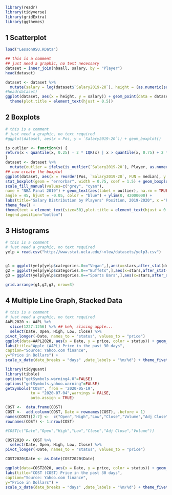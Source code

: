 
```r
library(readr)
library(tidyverse)
library(gridExtra)
library(ggthemes)
```

## 1 Scatterplot
```r
load("Lesson9SU.RData")
```
```r
## this is a comment
## just need a graphic, no text necessary
dataset = inner_join(nbaall, salary, by = "Player")
head(dataset)
```

```r
dataset <- dataset %>% 
  mutate(salary = log(dataset$`Salary2019-20`), height = (as.numeric(substr(dataset$Ht, start = 1, stop = 1)) * 12) + (as.numeric(substr(dataset$Ht, start = 3, stop = 4))))
#head(dataset)
ggplot(dataset, aes(x = height, y = salary)) + geom_point(data = dataset, aes(color = Pos)) + geom_smooth(mapping=aes(color = Pos),method='lm',fill=NA)+ggtitle("NBA Player Salary on Height\n2019-2020")+
  theme(plot.title = element_text(hjust = 0.5))
```


## 2 Boxplots

```r

# this is a comment
# just need a graphic, no text required
#ggplot(dataset, aes(x = Pos, y = `Salary2019-20`)) + geom_boxplot()

is_outlier <- function(x) {
return(x < quantile(x, 0.25) - 2 * IQR(x) | x > quantile(x, 0.75) + 2 * IQR(x))
}
dataset <- dataset %>%
  mutate(outlier = ifelse(is_outlier(`Salary2019-20`), Player, as.numeric(NA)) )
## now create the boxplot
ggplot(dataset, aes(x = reorder(Pos, `Salary2019-20`, FUN = median), y = `Salary2019-20`)) +
stat_boxplot(geom = "errorbar", width = 0.75, coef = 1.5) + geom_boxplot() +
scale_fill_manual(values=c("grey", "cyan"),
name = "NBA Final 2019") + geom_text(aes(label = outlier), na.rm = TRUE, size = 4,
angle = 45, hjust = -0.05, color = "blue") + ylim(0, 42000000) +
labs(title="Salary Distribution by Players' Position, 2019-2020", x ="Position", y = "Salary in Dollars") +
theme_few() +
theme(text = element_text(size=50),plot.title = element_text(hjust = 0.5),
legend.position="bottom")

```

## 3 Histograms

```r
# this is a comment
# just need a graphic, no text required
yelp = read.csv("http://www.stat.ucla.edu/~vlew/datasets/yelp3.csv")


g1 = ggplot(yelp[yelp$categories.0=="Vegan",],aes(x=stars,after_stat(density))) + geom_histogram(binwidth =0.5,fill="orange",colour='black',size=2) + ggtitle("Vegan Ratings",)+theme(text = element_text(size=50), plot.title = element_text(hjust = 0.5))+labs(x = "Yelp Rating")
g2 = ggplot(yelp[yelp$categories.0=="Buffets",],aes(x=stars,after_stat(density))) + geom_histogram(binwidth =0.5,fill="blue",colour='black',size=2) + ggtitle("Buffet Ratings",)+theme(text = element_text(size=50), plot.title = element_text(hjust = 0.5))+labs(x = "Yelp Rating")
g3 = ggplot(yelp[yelp$categories.0=="Sports Bars",],aes(x=stars,after_stat(density))) + geom_histogram(binwidth =0.5,fill="maroon",colour='black',size=2) + ggtitle("Sports Bars Ratings",)+theme(text = element_text(size=50), plot.title = element_text(hjust = 0.5))+labs(x = "Yelp Rating")

grid.arrange(g1,g2,g3, nrow=3)
```

## 4 Multiple Line Graph, Stacked Data

```r

# this is a comment
# just need a graphic, no text required
AAPL2020 <- AAPL %>%
  slice(1227:1256) %>% ## heh, slicing apple...
  select(Date, Open, High, Low, Close) %>%
pivot_longer(-Date, names_to = "status", values_to = "price")
ggplot(data=AAPL2020, aes(x = Date, y = price, color = status)) + geom_line() +
labs(title="Apple (AAPL) Price in the past 30 days",
caption="Source: Yahoo.com finance",
y="Price in Dollars") +
scale_x_date(date_breaks = "days" ,date_labels = "%m/%d") + theme_fivethirtyeight() + theme(axis.text=element_text(size=8, angle = 90))
```

```r
library(tidyquant)
library(tibble)
options("getSymbols.warning4.0"=FALSE)
options("getSymbols.yahoo.warning"=FALSE)
getSymbols("COST", from = '2020-05-19',
           to = "2020-07-04",warnings = FALSE,
           auto.assign = TRUE)

COST <-  data.frame(COST)
COST <-  add_column(COST, Date = rownames(COST), .before = 1)
names(COST)[2:7] <-  c("Open","High","Low","Close","Volume","Adj Close")
rownames(COST) <- 1:nrow(COST)

#COST[c("Date","Open","High","Low","Close","Adj Close","Volume")]

COST2020 <- COST %>%
  select(Date, Open, High, Low, Close) %>%
pivot_longer(-Date, names_to = "status", values_to = "price")

COST2020$Date <- as.Date(COST2020$Date)

ggplot(data=COST2020, aes(x = Date, y = price, color = status)) + geom_line() +
labs(title="COST (COST) Price in the past 30 days",
caption="Source: Yahoo.com finance",
y="Price in Dollars") +
scale_x_date(date_breaks = "days" ,date_labels = "%m/%d") + theme_fivethirtyeight() + theme(axis.text=element_text(size=8, angle = 90))
```

